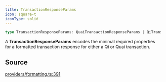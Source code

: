 ```yaml
---
title: TransactionResponseParams
icon: square-t
iconType: solid
---
```


```ts
type TransactionResponseParams: QuaiTransactionResponseParams | QiTransactionResponseParams;
```

A **TransactionResponseParams** encodes the minimal required properties for a formatted transaction response for
either a Qi or Quai transaction.

## Source

[providers/formatting.ts:391](https://github.com/dominant-strategies/quais.js/blob/c523dd62336b397db22e917054b8a36177cabf46/src/providers/formatting.ts#L391)
